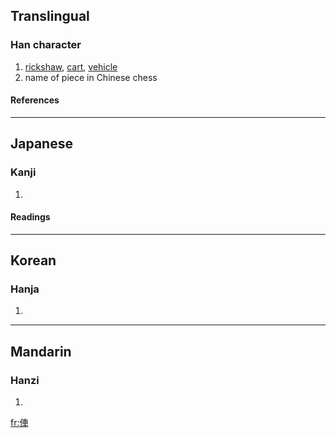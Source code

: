 {{see|伡}}

==Translingual==
===Han character===
{{Han char|rad=人|as=07|sn=9|four=|canj=人十田十 (OJWJ)}}
# [[rickshaw]], [[cart]], [[vehicle]]
# name of piece in Chinese chess
====References====
{{Han ref|kx=0106.041|dkj=00720|dj=0225.100|hdz=10157.010|uh=4FE5|ud=20453}}
----
==Japanese==
===Kanji===
{{ja-kanji|grade=|rs=人07}}
# {{defn|Japanese}} 
====Readings====
{{ja-readings|on=|kun=[[くるま]] (kuruma)}}
----
==Korean==
===Hanja===
{{ko-hanja|hangeul=거|rv=geo|mr=kŏ}}
# {{defn|Korean}}
----
==Mandarin==
===Hanzi===
{{cmn-hanzi|pin=[[chē]] (che1), [[jū]] (ju1)|wg=ch'e<sup>1</sup>}}
# {{defn|Mandarin}}

[[fr:俥]]